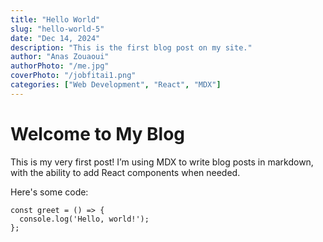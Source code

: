 ```yaml
---
title: "Hello World"
slug: "hello-world-5"
date: "Dec 14, 2024"
description: "This is the first blog post on my site."
author: "Anas Zouaoui"
authorPhoto: "/me.jpg" 
coverPhoto: "/jobfitai1.png" 
categories: ["Web Development", "React", "MDX"]
---
```


# Welcome to My Blog

This is my very first post! I’m using MDX to write blog posts in markdown, with the ability to add React components when needed.

Here's some code:

```tsx
const greet = () => {
  console.log('Hello, world!');
};
